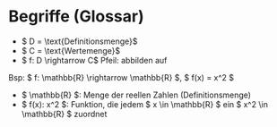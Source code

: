 # Begriffe (Glossar)

- $ D = \text{Definitionsmenge}$
- $ C = \text{Wertemenge}$
- $ f: D \rightarrow C$ Pfeil: abbilden auf

Bsp: $ f: \mathbb{R} \rightarrow \mathbb{R} $, $ f(x) = x^2 $

- $ \mathbb{R} $: Menge der reellen Zahlen (Definitionsmenge)
- $ f(x): x^2 $: Funktion, die jedem $ x \in \mathbb{R} $ ein $ x^2 \in \mathbb{R} $ zuordnet

